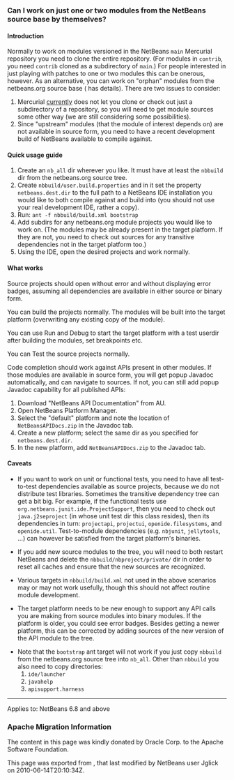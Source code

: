 <!--

    Licensed to the Apache Software Foundation (ASF) under one
    or more contributor license agreements.  See the NOTICE file
    distributed with this work for additional information
    regarding copyright ownership.  The ASF licenses this file
    to you under the Apache License, Version 2.0 (the
    "License"); you may not use this file except in compliance
    with the License.  You may obtain a copy of the License at

      http://www.apache.org/licenses/LICENSE-2.0

    Unless required by applicable law or agreed to in writing,
    software distributed under the License is distributed on an
    "AS IS" BASIS, WITHOUT WARRANTIES OR CONDITIONS OF ANY
    KIND, either express or implied.  See the License for the
    specific language governing permissions and limitations
    under the License.

-->

===Can I work on just one or two modules from the NetBeans source base by themselves?===

====Introduction====

Normally to work on modules versioned in the NetBeans <tt>main</tt> Mercurial repository you need to clone the entire repository.
(For modules in <tt>contrib</tt>, you need <tt>contrib</tt> cloned as a subdirectory of <tt>main</tt>.)
For people interested in just playing with patches to one or two modules this can be onerous, however.
As an alternative, you can work on "orphan" modules from the netbeans.org source base ({{iz|143236}} has details).
There are two issues to consider:
# Mercurial [http://www.selenic.com/mercurial/bts/issue515 currently] does not let you clone or check out just a subdirectory of a repository, so you will need to get module sources some other way (we are still considering some possibilities).
# Since "upstream" modules (that the module of interest depends on) are not available in source form, you need to have a recent development build of NetBeans available to compile against.

====Quick usage guide====

# Create an <tt>nb_all</tt> dir wherever you like. It must have at least the <tt>nbbuild</tt> dir from the netbeans.org source tree.
# Create <tt>nbbuild/user.build.properties</tt> and in it set the property <tt>netbeans.dest.dir</tt> to the full path to a NetBeans IDE installation you would like to both compile against and build into (you should not use your real development IDE, rather a copy).
# Run: <tt>ant -f nbbuild/build.xml bootstrap</tt>
# Add subdirs for any netbeans.org module projects you would like to work on. (The modules may be already present in the target platform. If they are not, you need to check out sources for any transitive dependencies not in the target platform too.)
# Using the IDE, open the desired projects and work normally.

====What works====

Source projects should open without error and without displaying error badges, assuming all dependencies are available in either source or binary form.

You can build the projects normally. The modules will be built into the target platform (overwriting any existing copy of the module).

You can use Run and Debug to start the target platform with a test userdir after building the modules, set breakpoints etc.

You can Test the source projects normally.

Code completion should work against APIs present in other modules.
If those modules are available in source form, you will get popup Javadoc automatically, and can navigate to sources.
If not, you can still add popup Javadoc capability for all published APIs:
# Download "NetBeans API Documentation" from AU.
# Open NetBeans Platform Manager.
# Select the "default" platform and note the location of <tt>NetBeansAPIDocs.zip</tt> in the Javadoc tab.
# Create a new platform; select the same dir as you specified for <tt>netbeans.dest.dir</tt>.
# In the new platform, add <tt>NetBeansAPIDocs.zip</tt> to the Javadoc tab.

====Caveats====

* If you want to work on unit or functional tests, you need to have all test-to-test dependencies available as source projects, because we do not distribute test libraries. Sometimes the transitive dependency tree can get a bit big. For example, if the functional tests use <tt>org.netbeans.junit.ide.ProjectSupport</tt>, then you need to check out <tt>java.j2seproject</tt> (in whose unit test dir this class resides), then its dependencies in turn: <tt>projectapi</tt>, <tt>projectui</tt>, <tt>openide.filesystems</tt>, and <tt>openide.util</tt>. Test-to-module dependencies (e.g. <tt>nbjunit</tt>, <tt>jellytools</tt>, ...) can however be satisfied from the target platform's binaries.

* If you add new source modules to the tree, you will need to both restart NetBeans and delete the <tt>nbbuild/nbproject/private/</tt> dir in order to reset all caches and ensure that the new sources are recognized.

* Various targets in <tt>nbbuild/build.xml</tt> not used in the above scenarios may or may not work usefully, though this should not affect routine module development.

* The target platform needs to be new enough to support any API calls you are making from source modules into binary modules. If the platform is older, you could see error badges. Besides getting a newer platform, this can be corrected by adding sources of the new version of the API module to the tree.

* Note that the <tt>bootstrap</tt> ant target will not work if you just copy <tt>nbbuild</tt> from the netbeans.org source tree into <tt>nb_all</tt>. Other than <tt>nbbuild</tt> you also need to copy directories:
*#<tt>ide/launcher</tt>
*#<tt>javahelp</tt>
*#<tt>apisupport.harness</tt>
----
Applies to: NetBeans 6.8 and above

===Apache Migration Information===

The content in this page was kindly donated by Oracle Corp. to the
Apache Software Foundation.

This page was exported from , 
that last modified by NetBeans user Jglick 
on 2010-06-14T20:10:34Z.


